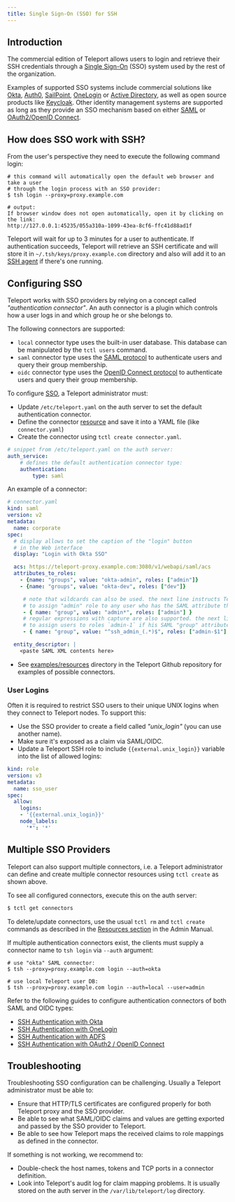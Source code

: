 ```yaml
---
title: Single Sign-On (SSO) for SSH
---
```


## Introduction

The commercial edition of Teleport allows users to login and retrieve their SSH
credentials through a [Single Sign-On](https://en.wikipedia.org/wiki/Single_sign-on)
(SSO) system used by the rest of the organization.

Examples of supported SSO systems include commercial solutions like [Okta](https://www.okta.com),
[Auth0](https://auth0.com/), [SailPoint](https://www.sailpoint.com/),
[OneLogin](https://www.onelogin.com/) or [Active Directory](https://en.wikipedia.org/wiki/Active_Directory_Federation_Services), as
well as open source products like [Keycloak](http://www.keycloak.org).
Other identity management systems are supported as long as they provide an
SSO mechanism based on either [SAML](https://en.wikipedia.org/wiki/Security_Assertion_Markup_Language)
or [OAuth2/OpenID Connect](https://en.wikipedia.org/wiki/OpenID_Connect).

## How does SSO work with SSH?

From the user's perspective they need to execute the following command login:

```bsh
# this command will automatically open the default web browser and take a user
# through the login process with an SSO provider:
$ tsh login --proxy=proxy.example.com

# output:
If browser window does not open automatically, open it by clicking on the link:
http://127.0.0.1:45235/055a310a-1099-43ea-8cf6-ffc41d88ad1f
```

Teleport will wait for up to 3 minutes for a user to authenticate. If authentication
succeeds, Teleport will retrieve an SSH certificate and will store it in
`~/.tsh/keys/proxy.example.com` directory and also will add it to an
[SSH agent](https://en.wikipedia.org/wiki/Ssh-agent) if there's one running.

## Configuring SSO

Teleport works with SSO providers by relying on a concept called
*"authentication connector"*. An auth connector is a plugin which controls how
a user logs in and which group he or she belongs to.

The following connectors are supported:

- `local` connector type uses the built-in user database. This database can be
  manipulated by the `tctl users` command.
- `saml` connector type uses the [SAML protocol](https://en.wikipedia.org/wiki/Security_Assertion_Markup_Language)
  to authenticate users and query their group membership.
- `oidc` connector type uses the [OpenID Connect protocol](https://en.wikipedia.org/wiki/OpenID_Connect)
  to authenticate users and query their group membership.

To configure [SSO](https://en.wikipedia.org/wiki/Single_sign-on), a Teleport administrator must:

- Update `/etc/teleport.yaml` on the auth server to set the default
  authentication connector.
- Define the connector [resource](../admin-guide.mdx#resources) and save it into
  a YAML file (like `connector.yaml`)
- Create the connector using `tctl create connector.yaml`.

```yaml
# snippet from /etc/teleport.yaml on the auth server:
auth_service:
    # defines the default authentication connector type:
    authentication:
        type: saml
```

An example of a connector:

```yaml
# connector.yaml
kind: saml
version: v2
metadata:
  name: corporate
spec:
  # display allows to set the caption of the "login" button
  # in the Web interface
  display: "Login with Okta SSO"

  acs: https://teleport-proxy.example.com:3080/v1/webapi/saml/acs
  attributes_to_roles:
    - {name: "groups", value: "okta-admin", roles: ["admin"]}
    - {name: "groups", value: "okta-dev", roles: ["dev"]}

     # note that wildcards can also be used. the next line instructs Teleport
     # to assign "admin" role to any user who has the SAML attribute that begins with "admin":
     - { name: "group", value: "admin*", roles: ["admin"] }
     # regular expressions with capture are also supported. the next line instructs Teleport
     # to assign users to roles `admin-1` if his SAML "group" attribute equals 'ssh_admin_1':
     - { name: "group", value: "^ssh_admin_(.*)$", roles: ["admin-$1"] }

  entity_descriptor: |
    <paste SAML XML contents here>
```

- See [examples/resources](https://github.com/gravitational/teleport/tree/master/examples/resources)
  directory in the Teleport Github repository for examples of possible connectors.

### User Logins

Often it is required to restrict SSO users to their unique UNIX logins when they
connect to Teleport nodes. To support this:

- Use the SSO provider to create a field called *"unix_login"* (you can use another name).
- Make sure it's exposed as a claim via SAML/OIDC.
- Update a Teleport SSH role to include `{{external.unix_login}}` variable into the list of allowed logins:

```yaml
kind: role
version: v3
metadata:
  name: sso_user
spec:
  allow:
    logins:
    - '{{external.unix_login}}'
    node_labels:
      '*': '*'
```

## Multiple SSO Providers

Teleport can also support multiple connectors, i.e. a Teleport administrator
can define and create multiple connector resources using `tctl create` as shown above.

To see all configured connectors, execute this on the auth server:

```bash
$ tctl get connectors
```

To delete/update connectors, use the usual `tctl rm` and `tctl create` commands
as described in the [Resources section](../admin-guide.mdx#resources) in the Admin Manual.

If multiple authentication connectors exist, the clients must supply a
connector name to `tsh login` via `--auth` argument:

```bsh
# use "okta" SAML connector:
$ tsh --proxy=proxy.example.com login --auth=okta

# use local Teleport user DB:
$ tsh --proxy=proxy.example.com login --auth=local --user=admin
```

Refer to the following guides to configure authentication connectors of both
SAML and OIDC types:

- [SSH Authentication with Okta](../ssh-okta.mdx)
- [SSH Authentication with OneLogin](../ssh-one-login.mdx)
- [SSH Authentication with ADFS](../ssh-adfs.mdx)
- [SSH Authentication with OAuth2 / OpenID Connect](../oidc.mdx)

## Troubleshooting

Troubleshooting SSO configuration can be challenging. Usually a Teleport administrator
must be able to:

- Ensure that HTTP/TLS certificates are configured properly for both Teleport
  proxy and the SSO provider.
- Be able to see what SAML/OIDC claims and values are getting exported and passed
  by the SSO provider to Teleport.
- Be able to see how Teleport maps the received claims to role mappings as defined
  in the connector.

If something is not working, we recommend to:

- Double-check the host names, tokens and TCP ports in a connector definition.
- Look into Teleport's audit log for claim mapping problems. It is usually stored on the
  auth server in the `/var/lib/teleport/log` directory.
